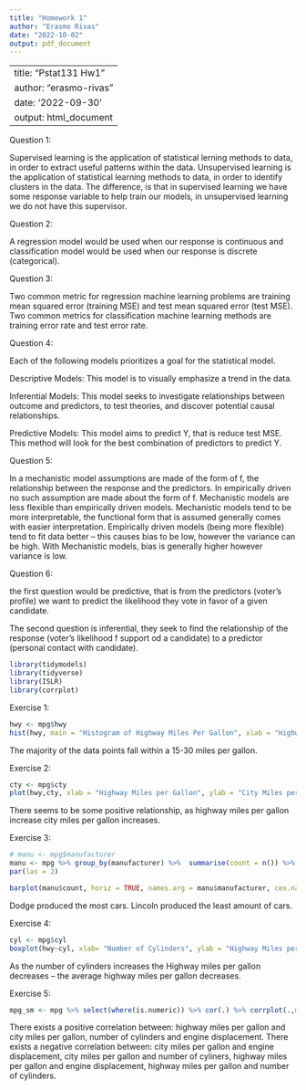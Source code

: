 ```yaml
---
title: "Homework 1"
author: "Erasmo Rivas"
date: "2022-10-02"
output: pdf_document
---
```


---
title: "Pstat131 Hw1"
author: "erasmo-rivas"
date: '2022-09-30'
output: html_document
---

Question 1:

Supervised learning is the application of statistical lerning methods to data, in order to extract useful patterns within the data. Unsupervised learning is the application of statistical learning methods to data, in order to identify clusters in the data. The difference, is that in supervised learning we have some response variable to help train our models, in unsupervised learning we do not have this supervisor.

Question 2:

A regression model would be used when our response is continuous and classification model would be used when our response is discrete (categorical). 

Question 3:

Two common metric for regression machine learning problems are training mean squared error (training MSE) and test mean squared error (test MSE). Two common metrics for classification machine learning methods are training error rate and test error rate.

Question 4:


Each of the following models prioritizes a goal for the statistical model.

Descriptive Models:
This model is to visually emphasize a trend in the data.

Inferential Models:
This model seeks to investigate relationships between outcome and predictors, to test theories, and discover potential causal relationships.

Predictive Models:
This model aims to predict Y, that is reduce test MSE. This method will look for the best combination of predictors to predict Y.

Question 5:


In a mechanistic model assumptions are made of the form of f, the relationship between the response and the predictors. In empirically driven no such assumption are made about the form of f. Mechanistic models are less flexible than empirically driven models. Mechanistic models tend to be more interpretable, the functional form that is assumed generally comes with easier interpretation. Empirically driven models (being more flexible) tend to fit data better -- this causes bias to be low, however the variance can be high. With Mechanistic models, bias is generally higher however variance is low. 

Question 6:


the first question would be predictive, that is from the predictors (voter's profile) we want to predict the likelihood they vote in favor of a given candidate. 

The second question is inferential, they seek to find the relationship of the response (voter's likelihood f support od a candidate) to a predictor (personal contact with candidate).




```r
library(tidymodels)
library(tidyverse)
library(ISLR)
library(corrplot)
```

Exercise 1:


```r
hwy <- mpg$hwy 
hist(hwy, main = "Histogram of Highway Miles Per Gallon", xlab = "Highway Miles Per Gallon")
```

The majority of the data points fall within a 15-30 miles per gallon. 

Exercise 2:


```r
cty <- mpg$cty
plot(hwy,cty, xlab = "Highway Miles per Gallon", ylab = "City Miles per Gallon")

```

There seems to be some positive relationship, as highway miles per gallon increase city miles per gallon increases. 


Exercise 3:


```r
# manu <- mpg$manufacturer
manu <- mpg %>% group_by(manufacturer) %>%  summarise(count = n()) %>% arrange(count)
par(las = 2)

barplot(manu$count, horiz = TRUE, names.arg = manu$manufacturer, cex.names = 0.65)
```

Dodge produced the most cars. Lincoln produced the least amount of cars. 

Exercise 4:


```r
cyl <- mpg$cyl 
boxplot(hwy~cyl, xlab= "Number of Cylinders", ylab = "Highway Miles per Gallon")

```

As the number of cylinders increases the Highway miles per gallon decreases -- the average highway miles per gallon decreases. 



Exercise 5:

```r


mpg_sm <- mpg %>% select(where(is.numeric)) %>% cor(.) %>% corrplot(.,method = 'number', type = 'lower')

```

There exists a positive correlation between: highway miles per gallon and city miles per gallon, number of cylinders and engine displacement. There exists a negative correlation between: city miles per gallon and engine displacement, city miles per gallon and number of cyliners, highway miles per gallon and engine displacement, highway miles per gallon and number of cylinders. 

